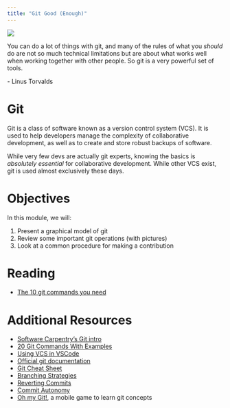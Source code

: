```yaml
---
title: "Git Good (Enough)"
---
```

![](../../images/factory_robots.png)

:::{.callout-note appearance="minimal"}
You can do a lot of things with git, and many of the rules of what you *should* do are not so much
technical limitations but are about what works well when working together with other people.
So git is a very powerful set of tools.

\- Linus Torvalds
:::

# Git

Git is a class of software known as a version control system (VCS). It is used to help developers manage the
complexity of collaborative development, as well as to create and store robust backups of software.

While very few devs are actually git experts, knowing the basics is *absolutely essential* for collaborative development.
While other VCS exist, git is used almost exclusively these days.

# Objectives

In this module, we will:

1. Present a graphical model of git
2. Review some important git operations (with pictures)
3. Look at a common procedure for making a contribution

# Reading

- [The 10 git commands you need](https://www.freecodecamp.org/news/10-important-git-commands-that-every-developer-should-know/)

# Additional Resources

 - [Software Carpentry's Git intro](https://swcarpentry.github.io/git-novice/)
 - [20 Git Commands With Examples](https://dzone.com/articles/top-20-git-commands-with-examples)
 - [Using VCS in VSCode](https://code.visualstudio.com/docs/editor/versioncontrol)
 - [Official git documentation](https://git-scm.com/doc)
 - [Git Cheat Sheet](https://www.atlassian.com/git/tutorials/atlassian-git-cheatsheet)
 - [Branching Strategies](https://www.flagship.io/git-branching-strategies/)
 - [Reverting Commits](https://stackoverflow.com/a/4114122/3645626)
 - [Commit Autonomy](https://blog.thoughtram.io/git/2014/11/18/the-anatomy-of-a-git-commit.html)
 - [Oh my Git!](https://ohmygit.org/), a mobile game to learn git concepts
